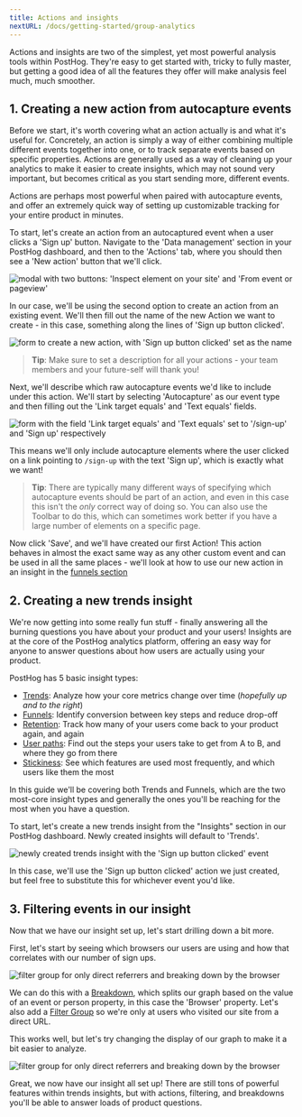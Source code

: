 ```yaml
---
title: Actions and insights
nextURL: /docs/getting-started/group-analytics
---
```


Actions and insights are two of the simplest, yet most powerful analysis tools within PostHog.
They're easy to get started with, tricky to fully master, but getting a good idea of all the features they offer will make analysis feel much, much smoother.

## 1. Creating a new action from autocapture events

Before we start, it's worth covering what an action actually is and what it's useful for. Concretely, an action is simply a way of either combining multiple different events together into one, or to track separate events based on specific properties.
Actions are generally used as a way of cleaning up your analytics to make it easier to create insights, which may not sound very important, but becomes critical as you start sending more, different events.

Actions are perhaps most powerful when paired with autocapture events, and offer an extremely quick way of setting up customizable tracking for your entire product in minutes.

To start, let's create an action from an autocaptured event when a user clicks a 'Sign up' button. Navigate to the 'Data management' section in your PostHog dashboard, and then to the 'Actions' tab, where you should then see a 'New action' button that we'll click.

![modal with two buttons: 'Inspect element on your site' and 'From event or pageview'](./images/create-new-action.png)

In our case, we'll be using the second option to create an action from an existing event. We'll then fill out the name of the new Action we want to create - in this case, something along the lines of 'Sign up button clicked'.

![form to create a new action, with 'Sign up button clicked' set as the name](./images/naming-the-action.png)

> **Tip**: Make sure to set a description for all your actions - your team members and your future-self will thank you!

Next, we'll describe which raw autocapture events we'd like to include under this action. We'll start by selecting 'Autocapture' as our event type and then filling out the 'Link target equals' and 'Text equals' fields.

![form with the field 'Link target equals' and 'Text equals' set to '/sign-up' and 'Sign up' respectively](./images/match-group.png)

This means we'll only include autocapture elements where the user clicked on a link pointing to `/sign-up` with the text 'Sign up', which is exactly what we want!

> **Tip**: There are typically many different ways of specifying which autocapture events should be part of an action, and even in this case this isn't the _only_ correct way of doing so.
> You can also use the Toolbar to do this, which can sometimes work better if you have a large number of elements on a specific page.

Now click 'Save', and we'll have created our first Action! This action behaves in almost the exact same way as any other custom event and can be used in all the same places - we'll look at how to use our new action in an insight in the [funnels section](#4-creating-a-new-funnel)

## 2. Creating a new trends insight

We're now getting into some really fun stuff - finally answering all the burning questions you have about your product and your users!
Insights are at the core of the PostHog analytics platform, offering an easy way for anyone to answer questions about how users are actually using your product.

PostHog has 5 basic insight types:

-   [Trends](/manual/trends): Analyze how your core metrics change over time (_hopefully up and to the right_)
-   [Funnels](/manual/funnels): Identify conversion between key steps and reduce drop-off
-   [Retention](/manual/retention): Track how many of your users come back to your product again, and again
-   [User paths](/manual/paths): Find out the steps your users take to get from A to B, and where they go from there
-   [Stickiness](/manual/stickiness): See which features are used most frequently, and which users like them the most

In this guide we'll be covering both Trends and Funnels, which are the two most-core insight types and generally the ones you'll be reaching for the most when you have a question.

To start, let's create a new trends insight from the "Insights" section in our PostHog dashboard. Newly created insights will default to 'Trends'.

![newly created trends insight with the 'Sign up button clicked' event](./images/new-insight.png)

In this case, we'll use the 'Sign up button clicked' action we just created, but feel free to substitute this for whichever event you'd like.

## 3. Filtering events in our insight

Now that we have our insight set up, let's start drilling down a bit more.

First, let's start by seeing which browsers our users are using and how that correlates with our number of sign ups.

![filter group for only direct referrers and breaking down by the browser](./images/filter-referrer-and-breakdown.png)

We can do this with a [Breakdown](/manual/trends#breaking-down-by-properties), which splits our graph based on the value of an event or person property, in this case the 'Browser' property.
Let's also add a [Filter Group](/manual/trends#filter-groups) so we're only at users who visited our site from a direct URL.

This works well, but let's try changing the display of our graph to make it a bit easier to analyze.

![filter group for only direct referrers and breaking down by the browser](./images/broken-down-trend-bar.png)

Great, we now have our insight all set up! There are still tons of powerful features within trends insights, but with actions, filtering, and breakdowns you'll be able to answer loads of product questions.
